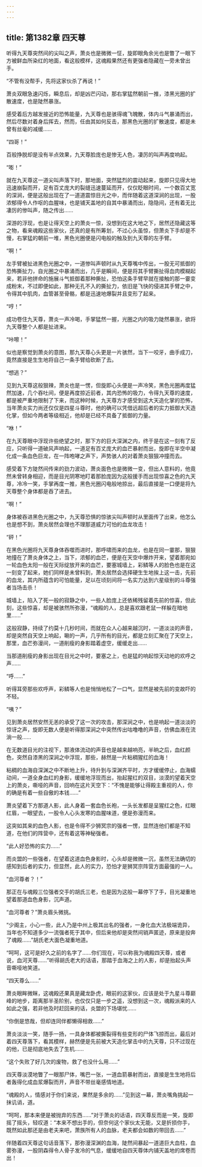 ```yaml
---
---
---
```

title: 第1382章 四天尊
---



听得九天尊突然间的尖叫之声，萧炎也是微微一怔，旋即眼角余光也是瞥了一眼下方被鲜血所染红的地面，看这般模样，这魂殿果然还有更强者隐藏在一旁未曾出手。

“不管有没帮手，先将这家伙杀了再说！”

萧炎双眼急速闪烁，瞬息后，却是凶芒闪动，那右掌猛然朝前一推，漆黑光圈的扩散速度，也是陡然暴涨。

感受着后方越发接近的恐怖能量，九天尊也是骇得魂飞魄散，体内斗气暴涌而出，然后尽数对着身后挥去，然而，任由其如何反击，那黑色光圈的扩散速度，都是未曾有丝毫的减缓……

“四哥！”

百般挣脱却是没有半点效果，九天尊脸庞也是惨无人色，凄厉的叫声再度响起。

“嘭！”

就在九天尊这一道尖叫声落下时，那地面，突然猛烈的震动起来，旋即只见得大地迅速崩裂而开，足有百丈庞大的裂缝迅速蔓延而开，仅仅眨眼时间，一个数百丈宽的深涧，便是这般出现在了一道道震惊目光之中，而伴随着这道深涧的出现，一股浓郁得令人作呕的血腥味，也是铺天盖地的自其中暴涌而出，隐隐间，还有着无比凄厉的惨叫声，随之传出……

深游的浮现，也是让得天空上的萧炎一惊，没想到在这大地之下，居然还隐藏这等之物，看来魂殿这些家伙，还真的是有所筹划，不过心头虽惊，但萧炎下手却是不慢，右掌猛的朝前一堆，黑色光圈便是闪电般的触及到九天尊的左手臂。

“啊！”

左手臂被扯进黑色光圈之中，一道惨叫声顿时从九天尊嘴中传出，一股无可抵御的恐怖撕扯力，自光圈之中暴涌而出，几乎是瞬间，便是将其手臂撕扯得血肉模糊起来，若非他拼命的施展斗气抵御着那种撕扯，恐怕这条手臂早就在接触的那一霎变成粉末，不过即便如此，那种无孔不入的撕扯力，依旧是飞快的侵进其手臂之中，令得其中肌肉，血管甚至骨骼，都是迅速地爆裂并且变形了起来。

“哼！”

成功卷住九天尊，萧炎一声冷喝，手掌猛然一握，光圈之内的吸力陡然暴涨，欲将九天尊整个人都是扯进来。

“咔嚓！”

似也是察觉到萧炎的意图，那九天尊心头更是一片骇然，当下一咬牙，曲手成刀，竟然直接是生生地将自己一条手臂给砍断了去。

“想逃？”

见到九天尊这般狠辣，萧炎也是一愣，但旋即心头便是一声冷笑，黑色光圈再度猛然加速，几个吞吐间，便是再度掠近前者，其内恐怖的吸力，令得九天尊的速度，都是被严重地限制了下来，而这种时候，九天尊方才感受到这大天造化掌的恐怖，当年萧炎实力尚还仅仅是四星斗尊时，他的确可以凭借远超后者的实力抵御大天造化掌，但如今两者等级相近，他却是已经不具备了抵御的力量。

“咻！”

在九天尊眼中浮现许些绝望之时，那下方的巨大深渊之内，终于是在这一刻有了反应，只听得一道破风声响起，一道足有百丈庞大的血芒暴射而出，旋即在半空中凝化成一条血色巨龙，在一阵咆哮之声下，声势骇人的对着萧炎狠狠冲撞而去。

感受着下方陡然间传来的劲力波动，萧炎面色也是微微一变，但出人意料的，他竟然未曾转身相迎，而是目光阴寒地盯着那脸庞因为这般援手而出现惊喜之色的九天尊，冷冷一笑，手掌再度一推，黑色光圈闪电般地掠出，最后直接是一口便是将九天尊整个身体都是吞了进去。

“啊！”

身体被吞进黑色光圈之中，九天尊恐惧的惊骇尖叫声顿时从里面传了出来，他怎么也是想不到，萧炎居然会理也不理那道威力可怕的血龙攻击！

“砰！”

在黑色光圈将九天尊身体吞噬而进时，那呼啸而来的血龙，也是在同一霎那，狠狠地撞在了萧炎身体之上，当下，浓郁的血芒，便是在天空中爆炸开来，望着那宛如一轮血色太阳一般在天际绽放开来的血芒，要塞城墙上，彩鳞等人的脸色也是在这一刻变了起来，她们同样是未曾料到，萧炎居然会选择硬生生地挨上这一击，先前的血龙，其内所蕴含的可怕能量，足以在顷刻间将一名实力达到六星级别的斗尊强者当场击杀！

城墙上，陷入了死一般的寂静之中，一些人脸庞上还依稀残留着先前的惊喜，但此刻，这些惊喜，却是被骇然所弥漫，“魂殿的人，总是喜欢跟老鼠一样躲在暗地里……”

这般寂静，持续了约莫十几秒时间，而就在众人心越来越沉时，一道淡淡的声音，却是突然自天空上响起，唰的一声，几乎所有的目光，都是立刻汇聚在了天空上，那里，血芒弥漫间，一道削瘦的身影踏着虚空，缓缓走出……

当那道削瘦的身影出现在目光之中时，要塞之上，也是猛的响起惊天动地的欢呼之声……

“呼……”

听得耳旁那些欢呼声，彩鳞等人也是悄悄地松了一口气，显然是被先前的变故吓的不轻。

“咦？”

见到萧炎居然安然无恙的承受了这一次的攻击，那深涧之中，也是响起一道淡淡的惊讶之声，旋即无数人便是听得那深涧之中突然传出咕噜噜的声音，仿佛血液在流淌一般……

在无数道目光的注视下，那液体流动的声音也是越来越响亮，半晌之后，血红颜色，突然自漆黑的深涧之中浮现，那些，赫然是一片粘稠猩红的血海！

粘稠的血海自深渊之中不断地上升，待升到与深渊齐平时，方才缓缓停止，血海蠕动间，一道全身血红的身影，缓缓地浮现而出，抬起猩红的双目，淡漠的望着天空上的萧炎，嘶哑的声音，回响在这片天空下：“不愧是能够让得殿主重视的人，你的确是有着一些自傲的本钱……”

萧炎望着下方那道人影，此人身着一套血色长袍，一头长发都是呈猩红之色，红眼红眉，一眼望去，一股令人心头发寒的血腥味道，便是弥漫而来。

这突如其来的血色人影，也是令得不少狮冥宗的强者一愣，显然连他们都是不知道，在他们的阵营中，还有着这等神秘强者。

“此人好恐怖的实力……”

而炎盟的一些强者，在望着这道血色身影时，心头却是微微一沉，虽然无法确切的感知到后者的实力，但显然，此人的实力，恐怕才是狮冥宗阵营方面最强的一人。

“血河尊者？！”

那正在与魂殿三位强者交手的胡氏三老，也是因为这般一幕停下了手，目光凝重地望着那道血色身影，沉声道。

“血河尊者？”萧炎眉头微挑。

“少阁主，小心一些，此人乃是中州上极其出名的强者，一身化血大法极端诡异，当年也不知道多少一流强者死于其中，但后来他却是突然间销声匿迹，原来是投奔了魂殿……”胡氏老大面色凝重地道。

“呵呵，这可是好久之前的名字了……你们现在，可以称我为魂殿四天尊，或者说，血河天尊……”听得胡氏老大的话语，那踏于血海之上的人影，却是抬起头声音嘶哑地笑道。

“四天尊么……”

萧炎眼眸微眯，这魂殿还果真是藏龙卧虎，眼前的这家伙，应该是处于九星斗尊巅峰的地步，距离那半圣阶别，也仅仅只是一步之遥，没想到这一次，魂殿派来的人如此之强，若非他及时赶回来的话，炎盟的下场堪忧……

“你倒是悠哉，但却连同伴都懒得相救……”

萧炎淡淡一笑，随手一扬，一具身体都被撕裂得有些变形的尸体飞掠而出，最后对着四天尊落下，看其模样，赫然便是先前被大天造化掌击中的九天尊，只不过现在的他，已是彻底地失去了生机……

“这个失败了好几次的废物，救了也没什么用……”

四天尊淡漠地瞥了一眼那尸体，嘴巴一张，一道血箭暴射而出，直接是生生地将后者轰得化成血浆爆裂而开，声音不带丝毫感情地道。

“魂殿的人，情感对于你们来说，果然是多余的……”见到这一幕，萧炎嘴角挑起一抹讥诮，道。

“呵呵，那本来便是被抛弃的东西……”对于萧炎的话语，四天尊反而是一笑，旋即摇了摇头，轻叹道：“本来不想出手的，但奈何这个家伙太无能，又是折损你手，既然如此那还是由老夫来吧，萧族所有人的血脉，老夫都会如数的带回去……”

伴随着四天尊这句话音落下，那弥漫深渊的血海，陡然间暴起一道道巨大血柱，血雾弥漫，一股阴森得令人骨子发冷的气息，缓缓地自四天尊体内铺天盖地的席卷而出！